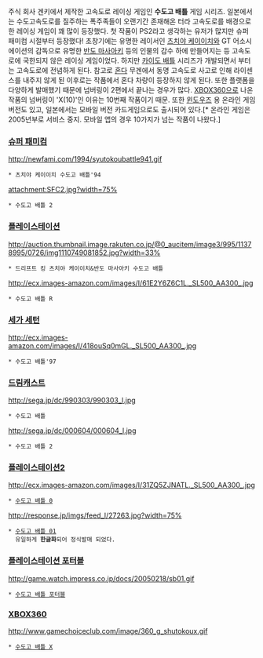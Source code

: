 주식 회사 겐키에서 제작한 고속도로 레이싱 게임인 '''수도고 배틀''' 게임 시리즈.
일본에서는 수도고속도로를 질주하는 폭주족들이 오랜기간 존재해온 터라 고속도로를 배경으로 한 레이싱 게임이 꽤 많이 등장했다. 첫 작품이 PS2라고 생각하는 유저가 많지만 슈퍼 패미컴 시절부터 등장했다!
초창기에는 유명한 레이서인 [[츠치야 케이이치]]와 GT 어소시에이션의 감독으로 유명한 [[반도 마사아키]] 등의 인물의 감수 하에 만들어지는 등 고속도로에 국한되지 않은 레이싱 게임이었다. 하지만 [[카이도 배틀]] 시리즈가 개발되면서 부터는 고속도로에 전념하게 된다.
참고로 [[혼다]] 무겐에서 동명 고속도로 사고로 인해 라이센스를 내주지 않게 된 이후로는 작품에서 혼다 차량이 등장하지 않게 된다.
또한 플랫폼을 다양하게 발매했기 때문에 넘버링이 2편에서 끝나는 경우가 많다. [[XBOX360]]으로 나온 작품의 넘버링이 'X(10)'인 이유는 10번째 작품이기 때문.
또한 [[윈도우즈]] 용 온라인 게임 버전도 있고, 일본에서는 모바일 버전 카드게임으로도 출시되어 있다.[* 온라인 게임은 2005년부로 서비스 중지. 모바일 앱의 경우 10가지가 넘는 작품이 나왔다.]

=== [[슈퍼 패미컴]] ===
http://newfami.com/1994/syutokoubattle941.gif
 * 츠치야 케이이치 수도고 배틀'94

attachment:SFC2.jpg?width=75%
 * 수도고 배틀 2

=== [[플레이스테이션]] ===
http://auction.thumbnail.image.rakuten.co.jp/@0_aucitem/image3/995/11378995/0726/img1110749081852.jpg?width=33%
 * 드리프트 킹 츠치야 케이이치&반도 마사아키 수도고 배틀

http://ecx.images-amazon.com/images/I/61E2Y6Z6C1L._SL500_AA300_.jpg
 * 수도고 배틀 R

=== [[세가 세턴]] ===
http://ecx.images-amazon.com/images/I/418ouSq0mGL._SL500_AA300_.jpg
 * 수도고 배틀'97

=== [[드림캐스트]] ===
http://sega.jp/dc/990303/990303_l.jpg
 * 수도고 배틀

http://sega.jp/dc/000604/000604_l.jpg
 * 수도고 배틀 2

=== [[플레이스테이션2]] ===
http://ecx.images-amazon.com/images/I/31ZQ5ZJNATL._SL500_AA300_.jpg
 * [[수도고 배틀 0]]

http://response.jp/imgs/feed_l/27263.jpg?width=75%
 * [[수도고 배틀 01]]
   유일하게 '''한글화'''되어 정식발매 되었다.

=== [[플레이스테이션 포터블]] ===
http://game.watch.impress.co.jp/docs/20050218/sb01.gif
 * [[수도고 배틀 포터블]]

=== [[XBOX360]] ===
http://www.gamechoiceclub.com/image/360_g_shutokoux.gif
 * [[수도고 배틀 X]]
